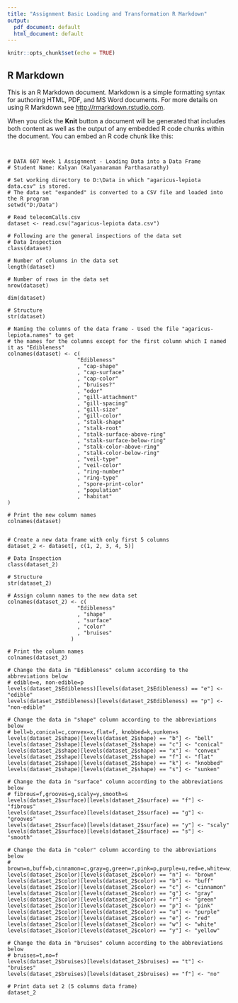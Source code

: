 ---
title: "Assignment Basic Loading and Transformation R Markdown"
output:
  pdf_document: default
  html_document: default
---

```{r setup, include=FALSE}
knitr::opts_chunk$set(echo = TRUE)
```

## R Markdown

This is an R Markdown document. Markdown is a simple formatting syntax for authoring HTML, PDF, and MS Word documents. For more details on using R Markdown see <http://rmarkdown.rstudio.com>.

When you click the **Knit** button a document will be generated that includes both content as well as the output of any embedded R code chunks within the document. You can embed an R code chunk like this:

```


# DATA 607 Week 1 Assignment - Loading Data into a Data Frame
# Student Name: Kalyan (Kalyanaraman Parthasarathy)

# Set working directory to D:\Data in which "agaricus-lepiota data.csv" is stored. 
# The data set "expanded" is converted to a CSV file and loaded into the R program
setwd("D:/Data")

# Read telecomCalls.csv
dataset <- read.csv("agaricus-lepiota data.csv")

# Following are the general inspections of the data set
# Data Inspection
class(dataset)

# Number of columns in the data set
length(dataset)

# Number of rows in the data set
nrow(dataset)

dim(dataset)

# Structure
str(dataset)

# Naming the columns of the data frame - Used the file "agaricus-lepiota.names" to get 
# the names for the columns except for the first column which I named it as "Edibleness"
colnames(dataset) <- c(
                      "Edibleness"
                      , "cap-shape"
                      , "cap-surface"
                      , "cap-color"
                      , "bruises?"
                      , "odor"
                      , "gill-attachment"
                      , "gill-spacing"
                      , "gill-size"
                      , "gill-color"
                      , "stalk-shape"
                      , "stalk-root"
                      , "stalk-surface-above-ring"
                      , "stalk-surface-below-ring"
                      , "stalk-color-above-ring"
                      , "stalk-color-below-ring"
                      , "veil-type"
                      , "veil-color"
                      , "ring-number"
                      , "ring-type"
                      , "spore-print-color"
                      , "population"
                      , "habitat"
)

# Print the new column names
colnames(dataset)


# Create a new data frame with only first 5 columns
dataset_2 <- dataset[, c(1, 2, 3, 4, 5)]

# Data Inspection
class(dataset_2)

# Structure
str(dataset_2)

# Assign column names to the new data set
colnames(dataset_2) <- c(
                      "Edibleness"
                      , "shape"
                      , "surface"
                      , "color"
                      , "bruises"
                    )

# Print the column names
colnames(dataset_2)

# Change the data in "Edibleness" column according to the abbreviations below
# edible=e, non-edible=p
levels(dataset_2$Edibleness)[levels(dataset_2$Edibleness) == "e"] <- "edible"
levels(dataset_2$Edibleness)[levels(dataset_2$Edibleness) == "p"] <- "non-edible"

# Change the data in "shape" column according to the abbreviations below
# bell=b,conical=c,convex=x,flat=f, knobbed=k,sunken=s
levels(dataset_2$shape)[levels(dataset_2$shape) == "b"] <- "bell"
levels(dataset_2$shape)[levels(dataset_2$shape) == "c"] <- "conical"
levels(dataset_2$shape)[levels(dataset_2$shape) == "x"] <- "convex"
levels(dataset_2$shape)[levels(dataset_2$shape) == "f"] <- "flat"
levels(dataset_2$shape)[levels(dataset_2$shape) == "k"] <- "knobbed"
levels(dataset_2$shape)[levels(dataset_2$shape) == "s"] <- "sunken"

# Change the data in "surface" column according to the abbreviations below
# fibrous=f,grooves=g,scaly=y,smooth=s
levels(dataset_2$surface)[levels(dataset_2$surface) == "f"] <- "fibrous"
levels(dataset_2$surface)[levels(dataset_2$surface) == "g"] <- "grooves"
levels(dataset_2$surface)[levels(dataset_2$surface) == "y"] <- "scaly"
levels(dataset_2$surface)[levels(dataset_2$surface) == "s"] <- "smooth"

# Change the data in "color" column according to the abbreviations below
# brown=n,buff=b,cinnamon=c,gray=g,green=r,pink=p,purple=u,red=e,white=w,yellow=y
levels(dataset_2$color)[levels(dataset_2$color) == "n"] <- "brown"
levels(dataset_2$color)[levels(dataset_2$color) == "b"] <- "buff"
levels(dataset_2$color)[levels(dataset_2$color) == "c"] <- "cinnamon"
levels(dataset_2$color)[levels(dataset_2$color) == "g"] <- "gray"
levels(dataset_2$color)[levels(dataset_2$color) == "r"] <- "green"
levels(dataset_2$color)[levels(dataset_2$color) == "p"] <- "pink"
levels(dataset_2$color)[levels(dataset_2$color) == "u"] <- "purple"
levels(dataset_2$color)[levels(dataset_2$color) == "e"] <- "red"
levels(dataset_2$color)[levels(dataset_2$color) == "w"] <- "white"
levels(dataset_2$color)[levels(dataset_2$color) == "y"] <- "yellow"

# Change the data in "bruises" column according to the abbreviations below
# bruises=t,no=f
levels(dataset_2$bruises)[levels(dataset_2$bruises) == "t"] <- "bruises"
levels(dataset_2$bruises)[levels(dataset_2$bruises) == "f"] <- "no"

# Print data set 2 (5 columns data frame)
dataset_2
          

```

